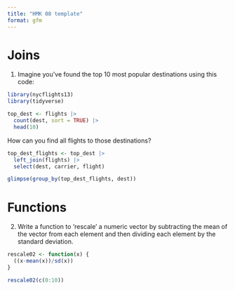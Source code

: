 ```yaml
---
title: "HMK 08 template"
format: gfm
---
```


# Joins

1. Imagine you’ve found the top 10 most popular destinations using this code:
```r
library(nycflights13)
library(tidyverse)

top_dest <- flights |>
  count(dest, sort = TRUE) |>
  head(10)
```
How can you find all flights to those destinations?

```r
top_dest_flights <- top_dest |>
  left_join(flights) |>
  select(dest, carrier, flight)

glimpse(group_by(top_dest_flights, dest))
```

# Functions

2. Write a function to 'rescale' a numeric vector by subtracting the mean of the vector from each element and then dividing each element by the standard deviation. 

```r
rescale02 <- function(x) {
  ((x-mean(x))/sd(x))
}

rescale02(c(0:10))
```